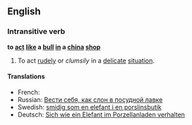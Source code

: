 ==English==
===Intransitive verb===
'''to [[act]] [[like]] a [[bull]] [[in]] a [[china]] [[shop]]'''
# {{idiom}} To act [[rudely]] or ''clumsily'' in a [[delicate]] [[situation]].

====Translations====
*French: {{t|fr|comme un éléphant dans un magasin de porcelaine|}}
*Russian: [[Вести себя, как слон в посудной лавке]]
*Swedish: [[smidig som en elefant i en porslinsbutik]]
*Deutsch: [[Sich wie ein Elefant im Porzellanladen verhalten]]
